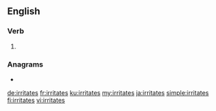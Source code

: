 {{also|irritâtes}}
==English==

===Verb===
{{head|en|verb form}}

# {{en-third-person singular of|irritate}}

===Anagrams===
* {{l|en|arteritis}}

[[de:irritates]]
[[fr:irritates]]
[[ku:irritates]]
[[my:irritates]]
[[ja:irritates]]
[[simple:irritates]]
[[fi:irritates]]
[[vi:irritates]]